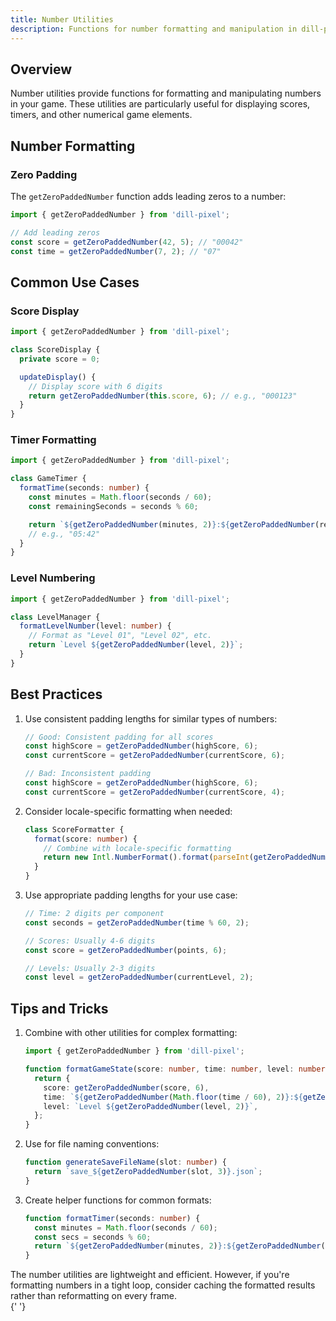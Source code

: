 ```yaml
---
title: Number Utilities
description: Functions for number formatting and manipulation in dill-pixel
---
```



## Overview

Number utilities provide functions for formatting and manipulating numbers in your game. These utilities are particularly useful for displaying scores, timers, and other numerical game elements.

## Number Formatting

### Zero Padding

The `getZeroPaddedNumber` function adds leading zeros to a number:

```ts
import { getZeroPaddedNumber } from 'dill-pixel';

// Add leading zeros
const score = getZeroPaddedNumber(42, 5); // "00042"
const time = getZeroPaddedNumber(7, 2); // "07"
```

## Common Use Cases

### Score Display

```ts
import { getZeroPaddedNumber } from 'dill-pixel';

class ScoreDisplay {
  private score = 0;

  updateDisplay() {
    // Display score with 6 digits
    return getZeroPaddedNumber(this.score, 6); // e.g., "000123"
  }
}
```

### Timer Formatting

```ts
import { getZeroPaddedNumber } from 'dill-pixel';

class GameTimer {
  formatTime(seconds: number) {
    const minutes = Math.floor(seconds / 60);
    const remainingSeconds = seconds % 60;

    return `${getZeroPaddedNumber(minutes, 2)}:${getZeroPaddedNumber(remainingSeconds, 2)}`;
    // e.g., "05:42"
  }
}
```

### Level Numbering

```ts
import { getZeroPaddedNumber } from 'dill-pixel';

class LevelManager {
  formatLevelNumber(level: number) {
    // Format as "Level 01", "Level 02", etc.
    return `Level ${getZeroPaddedNumber(level, 2)}`;
  }
}
```

## Best Practices

1. Use consistent padding lengths for similar types of numbers:

   ```ts
   // Good: Consistent padding for all scores
   const highScore = getZeroPaddedNumber(highScore, 6);
   const currentScore = getZeroPaddedNumber(currentScore, 6);

   // Bad: Inconsistent padding
   const highScore = getZeroPaddedNumber(highScore, 6);
   const currentScore = getZeroPaddedNumber(currentScore, 4);
   ```

2. Consider locale-specific formatting when needed:

   ```ts
   class ScoreFormatter {
     format(score: number) {
       // Combine with locale-specific formatting
       return new Intl.NumberFormat().format(parseInt(getZeroPaddedNumber(score, 6)));
     }
   }
   ```

3. Use appropriate padding lengths for your use case:

   ```ts
   // Time: 2 digits per component
   const seconds = getZeroPaddedNumber(time % 60, 2);

   // Scores: Usually 4-6 digits
   const score = getZeroPaddedNumber(points, 6);

   // Levels: Usually 2-3 digits
   const level = getZeroPaddedNumber(currentLevel, 2);
   ```

## Tips and Tricks

1. Combine with other utilities for complex formatting:

   ```ts
   import { getZeroPaddedNumber } from 'dill-pixel';

   function formatGameState(score: number, time: number, level: number) {
     return {
       score: getZeroPaddedNumber(score, 6),
       time: `${getZeroPaddedNumber(Math.floor(time / 60), 2)}:${getZeroPaddedNumber(time % 60, 2)}`,
       level: `Level ${getZeroPaddedNumber(level, 2)}`,
     };
   }
   ```

2. Use for file naming conventions:

   ```ts
   function generateSaveFileName(slot: number) {
     return `save_${getZeroPaddedNumber(slot, 3)}.json`;
   }
   ```

3. Create helper functions for common formats:
   ```ts
   function formatTimer(seconds: number) {
     const minutes = Math.floor(seconds / 60);
     const secs = seconds % 60;
     return `${getZeroPaddedNumber(minutes, 2)}:${getZeroPaddedNumber(secs, 2)}`;
   }
   ```

<Aside title="Performance" type="note">
  The number utilities are lightweight and efficient. However, if you're formatting numbers in a tight loop, consider
  caching the formatted results rather than reformatting on every frame.
</Aside>{' '}
